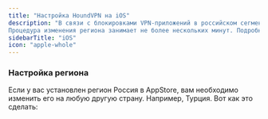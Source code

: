 ```yaml
---
title: "Настройка HoundVPN на iOS"
description: "В связи с блокировками VPN-приложений в российском сегменте App Store, перед началом настройки необходимо изменить регион учётной записи Apple на любую другую страну. Это обеспечит доступ к множеству приложений, которые в настоящее время недоступны на территории РФ.
Процедура изменения региона занимает не более нескольких минут. Подробная пошаговая инструкция представлена [здесь](https://houndvpn.net)."
sidebarTitle: "iOS"
icon: "apple-whole"
---
```


### Настройка региона

Если у вас установлен регион Россия в AppStore, вам необходимо изменить его на любую другую страну. Например, Турция. Вот как это сделать: